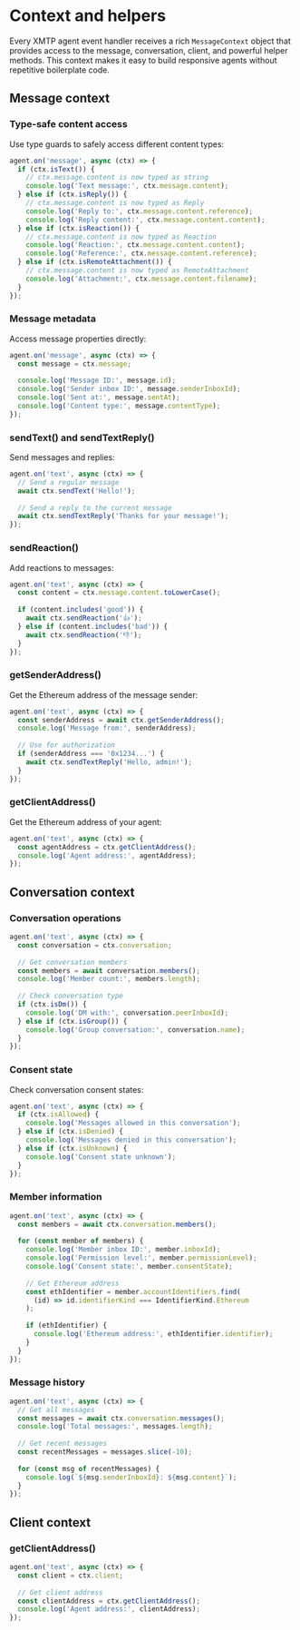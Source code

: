 # Context and helpers

Every XMTP agent event handler receives a rich `MessageContext` object that provides access to the message, conversation, client, and powerful helper methods. This context makes it easy to build responsive agents without repetitive boilerplate code.

## Message context

### Type-safe content access

Use type guards to safely access different content types:

```typescript
agent.on('message', async (ctx) => {
  if (ctx.isText()) {
    // ctx.message.content is now typed as string
    console.log('Text message:', ctx.message.content);
  } else if (ctx.isReply()) {
    // ctx.message.content is now typed as Reply
    console.log('Reply to:', ctx.message.content.reference);
    console.log('Reply content:', ctx.message.content.content);
  } else if (ctx.isReaction()) {
    // ctx.message.content is now typed as Reaction
    console.log('Reaction:', ctx.message.content.content);
    console.log('Reference:', ctx.message.content.reference);
  } else if (ctx.isRemoteAttachment()) {
    // ctx.message.content is now typed as RemoteAttachment
    console.log('Attachment:', ctx.message.content.filename);
  }
});
```

### Message metadata

Access message properties directly:

```typescript
agent.on('message', async (ctx) => {
  const message = ctx.message;
  
  console.log('Message ID:', message.id);
  console.log('Sender inbox ID:', message.senderInboxId);
  console.log('Sent at:', message.sentAt);
  console.log('Content type:', message.contentType);
});
```

### sendText() and sendTextReply()

Send messages and replies:

```typescript
agent.on('text', async (ctx) => {
  // Send a regular message
  await ctx.sendText('Hello!');
  
  // Send a reply to the current message
  await ctx.sendTextReply('Thanks for your message!');
});
```

### sendReaction()

Add reactions to messages:

```typescript
agent.on('text', async (ctx) => {
  const content = ctx.message.content.toLowerCase();
  
  if (content.includes('good')) {
    await ctx.sendReaction('👍');
  } else if (content.includes('bad')) {
    await ctx.sendReaction('👎');
  }
});
```

### getSenderAddress()

Get the Ethereum address of the message sender:

```typescript
agent.on('text', async (ctx) => {
  const senderAddress = await ctx.getSenderAddress();
  console.log('Message from:', senderAddress);
  
  // Use for authorization
  if (senderAddress === '0x1234...') {
    await ctx.sendTextReply('Hello, admin!');
  }
});
```

### getClientAddress()

Get the Ethereum address of your agent:

```typescript
agent.on('text', async (ctx) => {
  const agentAddress = ctx.getClientAddress();
  console.log('Agent address:', agentAddress);
});
```

## Conversation context

### Conversation operations

```typescript
agent.on('text', async (ctx) => {
  const conversation = ctx.conversation;
  
  // Get conversation members
  const members = await conversation.members();
  console.log('Member count:', members.length);
  
  // Check conversation type
  if (ctx.isDm()) {
    console.log('DM with:', conversation.peerInboxId);
  } else if (ctx.isGroup()) {
    console.log('Group conversation:', conversation.name);
  }
});
```

### Consent state

Check conversation consent states:

```typescript
agent.on('text', async (ctx) => {
  if (ctx.isAllowed) {
    console.log('Messages allowed in this conversation');
  } else if (ctx.isDenied) {
    console.log('Messages denied in this conversation');
  } else if (ctx.isUnknown) {
    console.log('Consent state unknown');
  }
});
```

### Member information

```typescript
agent.on('text', async (ctx) => {
  const members = await ctx.conversation.members();
  
  for (const member of members) {
    console.log('Member inbox ID:', member.inboxId);
    console.log('Permission level:', member.permissionLevel);
    console.log('Consent state:', member.consentState);
    
    // Get Ethereum address
    const ethIdentifier = member.accountIdentifiers.find(
      (id) => id.identifierKind === IdentifierKind.Ethereum
    );
    
    if (ethIdentifier) {
      console.log('Ethereum address:', ethIdentifier.identifier);
    }
  }
});
```

### Message history

```typescript
agent.on('text', async (ctx) => {
  // Get all messages
  const messages = await ctx.conversation.messages();
  console.log('Total messages:', messages.length);
  
  // Get recent messages
  const recentMessages = messages.slice(-10);
  
  for (const msg of recentMessages) {
    console.log(`${msg.senderInboxId}: ${msg.content}`);
  }
});
```

## Client context

### getClientAddress()

```typescript
agent.on('text', async (ctx) => {
  const client = ctx.client;
  
  // Get client address
  const clientAddress = ctx.getClientAddress();
  console.log('Agent address:', clientAddress);
});
```